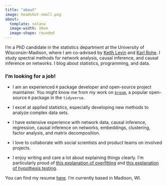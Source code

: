 ```yaml
---
title: "about"
image: headshot-small.png
about:
  template: solana
  image-width: 10em
  image-shape: rounded
---
```


I'm a PhD candidate in the statistics department at the University of Wisconsin-Madison, where I am co-advised by [Keith Levin](https://pages.stat.wisc.edu/~kdlevin/) and [Karl Rohe](http://pages.stat.wisc.edu/~karlrohe/). I study spectral methods for network analysis, causal inference, and causal inference on networks. I blog about statistics, programming, and data.

### I'm looking for a job!

- I am an experienced `R` package developer and open-source project maintainer. You might know me from my work on [`broom`](https://broom.tidymodels.org/), a popular open-source `R` package in the `tidyverse`. 

- I excel at applied statistics, especially developing new methods to analyze complex data sets.

- I have extensive experience with network data, causal inference, regression, causal inference on networks, embeddings, clustering, factor analysis, and matrix decomposition.

- I love to collaborate with social scientists and product teams on involved projects.

- I enjoy writing and care a lot about explaining things clearly. I'm particularly proud of [this explanation of overfitting](./post/2020-01-06_overfitting-a-guide-tour/) and [this explanation of hypothesis testing](./post/2022-11-02-hypothesis-testing-by-example/).

You can find my resume [here](./resume/). I'm currently based in Madison, WI.

<!-- - I'm particularly well-suited for roles as a statistician, research scientist, research software engineer, or data scientist. -->

<!-- I tend to focus on inference and uncertainty quantification (i.e., "how certain are we that this experiment caused a change") over prediction, but am open to both kinds of roles. For example, here's a short analysis  -->
